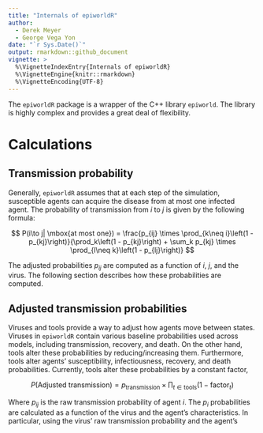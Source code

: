 ```yaml
---
title: "Internals of epiworldR"
author:
  - Derek Meyer
  - George Vega Yon
date: "`r Sys.Date()`"
output: rmarkdown::github_document
vignette: >
  %\VignetteIndexEntry{Internals of epiworldR}
  %\VignetteEngine{knitr::rmarkdown}
  %\VignetteEncoding{UTF-8}
---
```


The `epiworldR` package is a wrapper of the C++ library `epiworld`. The
library is highly complex and provides a great deal of flexibility. 

# Calculations

## Transmission probability

Generally, `epiworldR` assumes that at each step of the simulation,
susceptible agents can acquire the disease from at most one infected
agent. The probability of transmission from $i$
to $j$ is given by the following formula:

$$
P(i\to j| \mbox{at most one}) = \frac{p_{ij} \times \prod_{k\neq i}\left(1 - p_{kj}\right)}{\prod_k\left(1 - p_{kj}\right) + \sum_k p_{kj} \times \prod_{l\neq k}\left(1 - p_{lj}\right)}
$$

The adjusted probabilities $p_{ij}$ are computed as a function of $i$, $j$,
and the virus. The following section describes how these probabilities are
computed.

## Adjusted transmission probabilities

Viruses and tools provide a way to adjust how agents move between states.
Viruses in `epiworldR` contain various baseline probabilities used
across models, including transmission, recovery, and death.
On the other hand, tools alter these probabilities by reducing/increasing
them. Furthermore, tools alter agents' susceptibility, infectiousness, 
recovery, and death probabilities. Currently, tools alter these probabilities
by a constant factor, 

$$
P(\mbox{Adjusted transmission}) = p_{\mbox{transmission}} \times \prod_{t\in \mbox{tools}} \left(1 - \mbox{factor}_t\right)
$$

Where $p_{ij}$ is the raw transmission probability of agent $i$. The $p_i$ 
probabilities are calculated as a function of the virus and the agent's
characteristics. In particular, using the virus' raw transmission probability
and the agent's 
